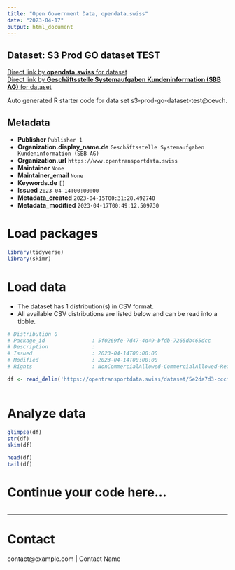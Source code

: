 ```yaml
---
title: "Open Government Data, opendata.swiss"
date: "2023-04-17"
output: html_document
---
```


## Dataset: S3 Prod GO dataset TEST



[Direct link by **opendata.swiss** for dataset](https://opendata.swiss/de/dataset/s3-prod-go-dataset-test)<br>
[Direct link by **Geschäftsstelle Systemaufgaben Kundeninformation (SBB AG)** for dataset](https://opentransportdata.swiss/dataset/s3-prod-go-dataset-test)

Auto generated R starter code for data set s3-prod-go-dataset-test@oevch.

## Metadata

- **Publisher** `Publisher 1`
- **Organization.display_name.de** `Geschäftsstelle Systemaufgaben Kundeninformation (SBB AG)`
- **Organization.url** `https://www.opentransportdata.swiss`
- **Maintainer** `None`
- **Maintainer_email** `None`
- **Keywords.de** `[]`
- **Issued** `2023-04-14T00:00:00`
- **Metadata_created** `2023-04-15T00:31:28.492740`
- **Metadata_modified** `2023-04-17T00:49:12.509730`


# Load packages

```r

library(tidyverse)
library(skimr)

```

# Load data

-   The dataset has 1 distribution(s) in CSV format.
-   All available CSV distributions are listed below and can be read into a tibble.

```r

# Distribution 0
# Package_id               : 5f0269fe-7d47-4d49-bfdb-7265db465dcc
# Description              : 
# Issued                   : 2023-04-14T00:00:00
# Modified                 : 2023-04-14T00:00:00
# Rights                   : NonCommercialAllowed-CommercialAllowed-ReferenceRequired

df <- read_delim('https://opentransportdata.swiss/dataset/5e2da7d3-cccf-4400-ba78-9bf94d070a4a/resource/b1e076b7-d07e-4af1-ba8d-76a141938c30/download/future_timetable_business_organisation_versions_2023-04-14.csv')



```

# Analyze data

```r

glimpse(df)
str(df)
skim(df)

head(df)
tail(df)

```

# Continue your code here...

```r

```

------------------------------------------------------------------------

# Contact

contact@example.com | Contact Name
